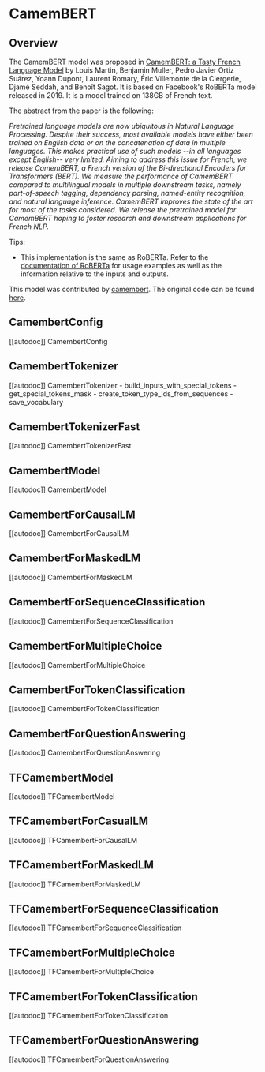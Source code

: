 <!--Copyright 2020 The HuggingFace Team. All rights reserved.

Licensed under the Apache License, Version 2.0 (the "License"); you may not use this file except in compliance with
the License. You may obtain a copy of the License at

http://www.apache.org/licenses/LICENSE-2.0

Unless required by applicable law or agreed to in writing, software distributed under the License is distributed on
an "AS IS" BASIS, WITHOUT WARRANTIES OR CONDITIONS OF ANY KIND, either express or implied. See the License for the
specific language governing permissions and limitations under the License.
-->

# CamemBERT

## Overview

The CamemBERT model was proposed in [CamemBERT: a Tasty French Language Model](https://arxiv.org/abs/1911.03894) by
Louis Martin, Benjamin Muller, Pedro Javier Ortiz Suárez, Yoann Dupont, Laurent Romary, Éric Villemonte de la
Clergerie, Djamé Seddah, and Benoît Sagot. It is based on Facebook's RoBERTa model released in 2019. It is a model
trained on 138GB of French text.

The abstract from the paper is the following:

*Pretrained language models are now ubiquitous in Natural Language Processing. Despite their success, most available
models have either been trained on English data or on the concatenation of data in multiple languages. This makes
practical use of such models --in all languages except English-- very limited. Aiming to address this issue for French,
we release CamemBERT, a French version of the Bi-directional Encoders for Transformers (BERT). We measure the
performance of CamemBERT compared to multilingual models in multiple downstream tasks, namely part-of-speech tagging,
dependency parsing, named-entity recognition, and natural language inference. CamemBERT improves the state of the art
for most of the tasks considered. We release the pretrained model for CamemBERT hoping to foster research and
downstream applications for French NLP.*

Tips:

- This implementation is the same as RoBERTa. Refer to the [documentation of RoBERTa](roberta) for usage examples
  as well as the information relative to the inputs and outputs.

This model was contributed by [camembert](https://huggingface.co/camembert). The original code can be found [here](https://camembert-model.fr/).

## CamembertConfig

[[autodoc]] CamembertConfig

## CamembertTokenizer

[[autodoc]] CamembertTokenizer
    - build_inputs_with_special_tokens
    - get_special_tokens_mask
    - create_token_type_ids_from_sequences
    - save_vocabulary

## CamembertTokenizerFast

[[autodoc]] CamembertTokenizerFast

## CamembertModel

[[autodoc]] CamembertModel

## CamembertForCausalLM

[[autodoc]] CamembertForCausalLM

## CamembertForMaskedLM

[[autodoc]] CamembertForMaskedLM

## CamembertForSequenceClassification

[[autodoc]] CamembertForSequenceClassification

## CamembertForMultipleChoice

[[autodoc]] CamembertForMultipleChoice

## CamembertForTokenClassification

[[autodoc]] CamembertForTokenClassification

## CamembertForQuestionAnswering

[[autodoc]] CamembertForQuestionAnswering

## TFCamembertModel

[[autodoc]] TFCamembertModel

## TFCamembertForCasualLM

[[autodoc]] TFCamembertForCausalLM

## TFCamembertForMaskedLM

[[autodoc]] TFCamembertForMaskedLM

## TFCamembertForSequenceClassification

[[autodoc]] TFCamembertForSequenceClassification

## TFCamembertForMultipleChoice

[[autodoc]] TFCamembertForMultipleChoice

## TFCamembertForTokenClassification

[[autodoc]] TFCamembertForTokenClassification

## TFCamembertForQuestionAnswering

[[autodoc]] TFCamembertForQuestionAnswering
